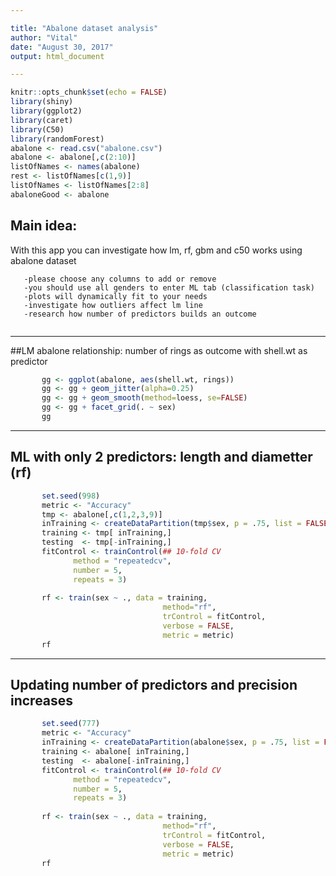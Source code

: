 ```yaml
---

title: "Abalone dataset analysis"
author: "Vital"
date: "August 30, 2017"
output: html_document

---
```


```r
knitr::opts_chunk$set(echo = FALSE)
library(shiny)
library(ggplot2)
library(caret)
library(C50)
library(randomForest)
abalone <- read.csv("abalone.csv")
abalone <- abalone[,c(2:10)]
listOfNames <- names(abalone)
rest <- listOfNames[c(1,9)]
listOfNames <- listOfNames[2:8]
abaloneGood <- abalone
```

## Main idea:
With this app you can investigate how lm, rf, gbm and c50 works using abalone dataset

       -please choose any columns to add or remove
       -you should use all genders to enter ML tab (classification task)
       -plots will dynamically fit to your needs
       -investigate how outliers affect lm line
       -research how number of predictors builds an outcome
       
---
       
##LM  abalone relationship: number of rings as outcome with shell.wt as predictor

```r
       
       gg <- ggplot(abalone, aes(shell.wt, rings))
       gg <- gg + geom_jitter(alpha=0.25)
       gg <- gg + geom_smooth(method=loess, se=FALSE)
       gg <- gg + facet_grid(. ~ sex)
       gg

```


---


## ML with only 2 predictors: length and diametter (rf)

```r
       set.seed(998)
       metric <- "Accuracy"
       tmp <- abalone[,c(1,2,3,9)]
       inTraining <- createDataPartition(tmp$sex, p = .75, list = FALSE)
       training <- tmp[ inTraining,]
       testing  <- tmp[-inTraining,]
       fitControl <- trainControl(## 10-fold CV
              method = "repeatedcv",
              number = 5,
              repeats = 3)
       
       rf <- train(sex ~ ., data = training, 
                                  method="rf", 
                                  trControl = fitControl,
                                  verbose = FALSE,
                                  metric = metric)
       rf
```


---


## Updating number of predictors and precision increases

```r
       set.seed(777)
       metric <- "Accuracy"
       inTraining <- createDataPartition(abalone$sex, p = .75, list = FALSE)
       training <- abalone[ inTraining,]
       testing  <- abalone[-inTraining,]
       fitControl <- trainControl(## 10-fold CV
              method = "repeatedcv",
              number = 5,
              repeats = 3)
       
       rf <- train(sex ~ ., data = training, 
                                  method="rf", 
                                  trControl = fitControl,
                                  verbose = FALSE,
                                  metric = metric)
       rf

```



